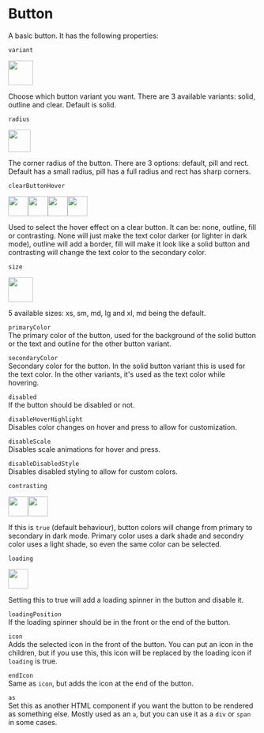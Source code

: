# Button

A basic button. It has the following properties:

`variant`

<img src='../../../images/Button/buttonVariants.png' height=50px />

Choose which button variant you want. There are 3 available variants: solid, outline and clear. Default is solid.

`radius`

<img src='../../../images/Button/buttonRadius.png' height=45px />

The corner radius of the button. There are 3 options: default, pill and rect. Default has a small radius, pill has a full radius and rect has sharp corners.

`clearButtonHover`

<img src='../../../images/Button/buttonHoverNone.png' height=40px /><img src='../../../images/Button/buttonHoverFill.png' height=40px /><img src='../../../images/Button/buttonHoverOutline.png' height=40px /><img src='../../../images/Button/clearHoverContrasting.png' height=40px />

Used to select the hover effect on a clear button. It can be: none, outline, fill or contrasting. None will just make the text color darker (or lighter in dark mode), outline will add a border, fill will make it look like a solid button and contrasting will change the text color to the secondary color.

`size`

<img src='../../../images/Button/buttonSizes.png' height=50px />

5 available sizes: xs, sm, md, lg and xl, md being the default.

`primaryColor`  
The primary color of the button, used for the background of the solid button or the text and outline for the other button variant.

`secondaryColor`  
Secondary color for the button. In the solid button variant this is used for the text color. In the other variants, it's used as the text color while hovering.

`disabled`  
If the button should be disabled or not.

`disableHoverHighlight`  
Disables color changes on hover and press to allow for customization.

`disableScale`  
Disables scale animations for hover and press.

`disableDisabledStyle`  
Disables disabled styling to allow for custom colors.

`contrasting`

<img src='../../../images/Button/buttonPrimary.png' height=40px /><img src='../../../images/Button/buttonSecondary.png' height=40px />

If this is `true` (default behaviour), button colors will change from primary to secondary in dark mode. Primary color uses a dark shade and secondry color uses a light shade, so even the same color can be selected.

`loading`

<img src='../../../images/Button/loading.png' height=40px />

Setting this to true will add a loading spinner in the button and disable it.

`loadingPosition`  
If the loading spinner should be in the front or the end of the button.

`icon`  
Adds the selected icon in the front of the button. You can put an icon in the children, but if you use this, this icon will be replaced by the loading icon if `loading` is true.

`endIcon`  
Same as `icon`, but adds the icon at the end of the button.

`as`  
Set this as another HTML component if you want the button to be rendered as something else. Mostly used as an `a`, but you can use it as a `div` or `span` in some cases.
